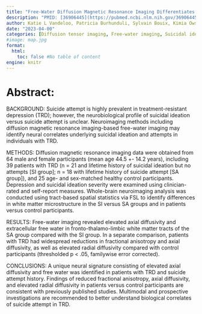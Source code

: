 ```yaml
---
title: "Free-Water Diffusion Magnetic Resonance Imaging Differentiates Suicidal Ideation From Suicide Attempt in Treatment-Resistant Depression"
description: "PMID: [36906445](https://pubmed.ncbi.nlm.nih.gov/36906445/){target='_blank'}    DOI: [10.1016/j.bpsc.2022.12.007](https://doi.org/10.1016/j.bpsc.2022.12.007){target='_blank'}"
author: Katie L Vandeloo, Patricia Burhunduli, Sylvain Bouix, Kimia Owsia, Kang Ik K Cho, Zhuo Fang, Amanda Van Geel, Ofer Pasternak, Pierre Blier, Jennifer L Phillips
date: "2023-04-00"
categories: [Diffusion tensor imaging, Free-water imaging, Suicidal ideation, Suicide attempt, Treatment-resistant depression, White matter]
#image: map.jpg
format:
  html:
    toc: false #No table of content
engine: knitr
---
```


# Abstract:

BACKGROUND: Suicide attempt is highly prevalent in treatment-resistant depression (TRD); however, the neurobiological profile of suicidal ideation versus suicide attempt is unclear. Neuroimaging methods including diffusion magnetic resonance imaging-based free-water imaging may identify neural correlates underlying suicidal ideation and attempts in individuals with TRD.

METHODS: Diffusion magnetic resonance imaging data were obtained from 64 male and female participants (mean age 44.5 +- 14.2 years), including 39 patients with TRD (n = 21 and lifetime history of suicidal ideation but no attempts [SI group]; n = 18 with lifetime history of suicide attempt [SA group]), and 25 age- and sex-matched healthy control participants. Depression and suicidal ideation severity were examined using clinician-rated and self-report measures. Whole-brain neuroimaging analysis was conducted using tract-based spatial statistics via FSL to identify differences in white matter microstructure in the SI versus SA groups and in patients versus control participants.

RESULTS: Free-water imaging revealed elevated axial diffusivity and extracellular free water in fronto-thalamo-limbic white matter tracts of the SA group compared with the SI group. In a separate comparison, patients with TRD had widespread reductions in fractional anisotropy and axial diffusivity, as well as elevated radial diffusivity compared with control participants (thresholded p < .05, familywise error corrected).

CONCLUSIONS: A unique neural signature consisting of elevated axial diffusivity and free water was identified in patients with TRD and suicide attempt history. Findings of reduced fractional anisotropy, axial diffusivity, and elevated radial diffusivity in patients versus control participants are consistent with previously published studies. Multimodal and prospective investigations are recommended to better understand biological correlates of suicide attempt in TRD.
        